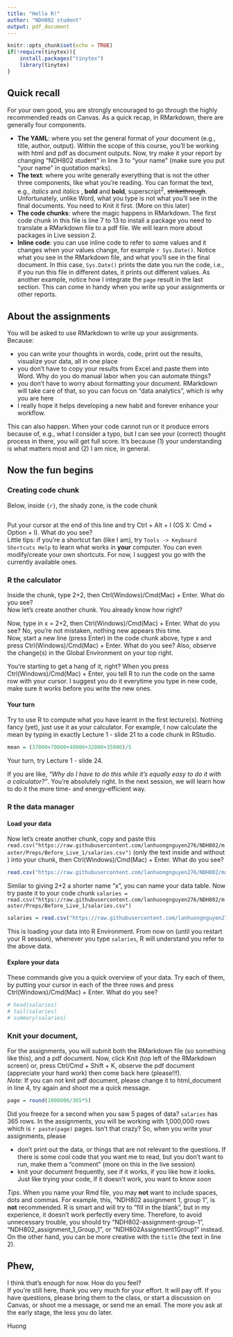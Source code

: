 ```yaml
---
title: "Hello R!"
author: "NDH802 student"
output: pdf_document
---
```


```r
knitr::opts_chunk$set(echo = TRUE)
if(!require(tinytex)){
    install.packages("tinytex")
    library(tinytex)
}
```

## Quick recall
For your own good, you are strongly encouraged to go through the highly recommended reads on Canvas.
As a quick recap, in RMarkdown, there are generally four components.

* **The YAML**: where you set the general format of your document (e.g., title, author, output). Within the scope of this course, you'll be working with html and pdf as document outputs. Now, try make it your report by changing "NDH802 student" in line 3 to "your name" (make sure you put "your name" in quotation marks).
* **The text**: where you write generally everything that is not the other three components, like what you're reading. You can format the text, e.g., *italics* and _italics_ , **bold** and __bold__, superscript^2^, ~~strikethrough~~. Unfortunately, unlike Word, what you type is not what you'll see in the final documents. You need to Knit it first. (More on this later)
* **The code chunks**: where the magic happens in RMarkdown. The first code chunk in this file is line 7 to 13 to install a package you need to translate a RMarkdown file to a pdf file. We will learn more about packages in Live session 2.
* **Inline code**: you can use inline code to refer to some values and it changes when your values change, for example `r Sys.Date()`. Notice what you see in the RMarkdown file, and what you'll see in the final document. In this case, `Sys.Date()` prints the date you run the code, i.e., if you run this file in different dates, it prints out different values. As another example, notice how I integrate the `page` result in the last section. This can come in handy when you write up your assignments or other reports.  
  
## About the assignments
You will be asked to use RMarkdown to write up your assignments. Because:

* you can write your thoughts in words, code, print out the results, visualize your data, all in one place 
* you don't have to copy your results from Excel and paste them into Word. Why do you do manual labor when you can automate things?
* you don't have to worry about formatting your document. RMarkdown will take care of that, so you can focus on "data analytics", which is why you are here
* I really hope it helps developing a new habit and forever enhance your workflow. 

This can also happen. When your code cannot run or it produce errors because of, e.g., what I consider a typo, but I can see your (correct) thought process in there, you will get full score. It's because (1) your understanding is what matters most and (2) I am nice, in general.

## Now the fun begins
### Creating code chunk
Below, inside ```{r} ```, the shady zone, is the code chunk
```r

```
Put your cursor at the end of this line and try Ctrl + Alt + I (OS X: Cmd + Option + I). What do you see?   
Little tips: if you're a shortcut fan (like I am), try `Tools -> Keyboard Shortcuts Help` to learn what works in **your** computer. You can even modify/create your own shortcuts. For now, I suggest you go with the currently available ones.

### R the calculator
Inside the chunk, type 2+2, then Ctrl(Windows)/Cmd(Mac) + Enter. What do you see?  
Now let's create another chunk. You already know how right?

Now, type in x = 2+2, then Ctrl(Windows)/Cmd(Mac) + Enter. What do you see? No, you're not mistaken, nothing new appears this time.  
Now, start a new line (press Enter) in the code chunk above, type x and press Ctrl(Windows)/Cmd(Mac) + Enter. What do you see? Also, observe the change(s) in the Global Environment on your top right.

You're starting to get a hang of it, right? When you press Ctrl(Windows)/Cmd(Mac) + Enter, you tell R to run the code on the same row with your cursor. I suggest you do it everytime you type in new code, make sure it works before you write the new ones.

#### Your turn
Try to use R to compute what you have learnt in the first lecture(s). Nothing fancy (yet), just use it as your calculator.
For example, I now calculate the mean by typing in exactly Lecture 1 - slide 21 to a code chunk in RStudio.
```r
mean = (37000+70000+40000+32000+35000)/5
```
Your turn, try Lecture 1 - slide 24. 

If you are like, *"Why do I have to do this while it's equally easy to do it with a calculator?"*. You're absolutely right. In the next session, we will learn how to do it the more time- and energy-efficient way.

### R the data manager
#### Load your data
Now let's create another chunk, copy and paste this `read.csv("https://raw.githubusercontent.com/lanhuongnguyen276/NDH802/master/Preps/Before_Live_1/salaries.csv")` (only the text inside ` ` and without ` `) into your chunk, then Ctrl(Windows)/Cmd(Mac) + Enter. What do you see?

```r
read.csv("https://raw.githubusercontent.com/lanhuongnguyen276/NDH802/master/Preps/Before_Live_1/salaries.csv")
```

Similar to giving 2+2 a shorter name "x", you can name your data table. Now try paste it to your code chunk `salaries = read.csv("https://raw.githubusercontent.com/lanhuongnguyen276/NDH802/master/Preps/Before_Live_1/salaries.csv")`

```r
salaries = read.csv("https://raw.githubusercontent.com/lanhuongnguyen276/NDH802/master/Preps/Before_Live_1/salaries.csv")
```

This is loading your data into R Environment. From now on (until you restart your R session), whenever you type `salaries`, R will understand you refer to the above data.

#### Explore your data
These commands give you a quick overview of your data. Try each of them, by putting your cursor in each of the three rows and press Ctrl(Windows)/Cmd(Mac) + Enter. What do you see?
```r
# head(salaries)
# tail(salaries)
# summary(salaries)
```

\newpage
### Knit your document, 
For the assignments, you will submit both the RMarkdown file (so something like this), and a pdf document. Now, click Knit (top left of the RMarkdown screen) or, press Ctrl/Cmd + Shift + K, observe the pdf document (appreciate your hard work) then come back here (please!!!).  
*Note*: If you can not knit pdf document, please change it to html_document in line 4, try again and shoot me a quick message.

```r
page = round(1000000/365*5)
```
Did you freeze for a second when you saw 5 pages of data? `salaries` has 365 rows. In the assignments, you will be working with 1,000,000 rows which is `r paste(page)` pages. Isn't that crazy? So, when you write your assignments, please

* don't print out the data, or things that are not relevant to the questions. If there is some cool code that you want me to read, but you don't want to run, make them a "comment" (more on this in the live session)
* knit your document frequently, see if it works, if you like how it looks. Just like trying your code, if it doesn't work, you want to know *soon*

*Tips*. When you name your Rmd file, you may **not** want to include spaces, dots and commas. For example, this, "NDH802 assignment 1, group 1", is **not** recommended. R is smart and will try to "fill in the blank", but in my experience, it doesn't work perfectly every time. Therefore, to avoid unnecessary trouble, you should try "NDH802-assignment-group-1", "NDH802_assignment_1_Group_1", or "NDH802Assignment1Group1" instead. On the other hand, you can be more creative with the `title` (the text in line 2).

## Phew, 
I think that's enough for now. How do you feel?  
If you're still here, thank you very much for your effort. It will pay off.
If you have questions, please bring them to the class, or start a discussion on Canvas, or shoot me a message, or send me an email. The more you ask at the early stage, the less you do later.

\vfill
Huong
